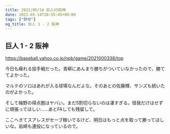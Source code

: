 ```yaml
---
title: 2021/05/14 巨人VS阪神
date: 2021-05-14T20:55:45+09:00
tags: ["野球"]
og_title: 巨人 1 - 2 阪神
---
```


## 巨人 1 - 2 阪神

https://baseball.yahoo.co.jp/npb/game/2021000338/top

今日も痺れる投手戦だった。青柳にあんまり勝ちがついていなかったので、勝ててよかった。

マルテのソロはあれが入る球場なんだよな。そのあとの佐藤輝、サンズも続いたのがよかった。

そして梅野の得点圏はヤバい。まだ5割切らないのは凄すぎる。怪我だけはせずに頑張ってほしい……あとFAしても残留して。

ここへきてスアレスがセーブ稼いでるけど、明日はもっと点を取って勝ってほしいな。岩崎も連投になっているので。
